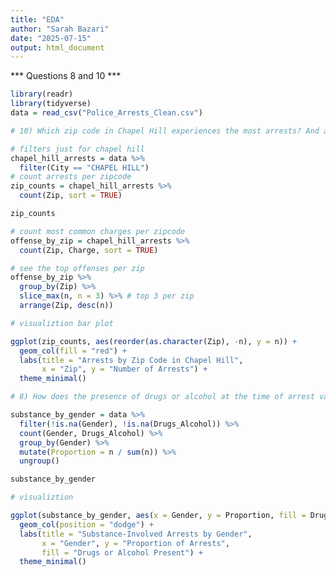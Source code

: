 ```yaml
---
title: "EDA"
author: "Sarah Bazari"
date: "2025-07-15"
output: html_document
---
```


*** Questions 8 and 10 ***

```r
library(readr)
library(tidyverse)
data = read_csv("Police_Arrests_Clean.csv")
```

```r
# 10) Which zip code in Chapel Hill experiences the most arrests? And accordingly, what classifications of offenses are most common to each zip code?

# filters just for chapel hill
chapel_hill_arrests = data %>%
  filter(City == "CHAPEL HILL")
# count arrests per zipcode
zip_counts = chapel_hill_arrests %>%
  count(Zip, sort = TRUE)

zip_counts
```

```r
# count most common charges per zipcode
offense_by_zip = chapel_hill_arrests %>%
  count(Zip, Charge, sort = TRUE)

# see the top offenses per zip
offense_by_zip %>%
  group_by(Zip) %>%
  slice_max(n, n = 3) %>% # top 3 per zip
  arrange(Zip, desc(n))
```
```r
# visualiztion bar plot

ggplot(zip_counts, aes(reorder(as.character(Zip), -n), y = n)) +
  geom_col(fill = "red") +
  labs(title = "Arrests by Zip Code in Chapel Hill",
       x = "Zip", y = "Number of Arrests") +
  theme_minimal() 
```

```r
# 8) How does the presence of drugs or alcohol at the time of arrest vary by gender, and which gender shows a higher proportion of substance-involved arrests?

substance_by_gender = data %>%
  filter(!is.na(Gender), !is.na(Drugs_Alcohol)) %>%
  count(Gender, Drugs_Alcohol) %>%
  group_by(Gender) %>%
  mutate(Proportion = n / sum(n)) %>%
  ungroup()

substance_by_gender
```

```r
# visualiztion 

ggplot(substance_by_gender, aes(x = Gender, y = Proportion, fill = Drugs_Alcohol)) +
  geom_col(position = "dodge") +
  labs(title = "Substance-Involved Arrests by Gender",
       x = "Gender", y = "Proportion of Arrests",
       fill = "Drugs or Alcohol Present") +
  theme_minimal()
```

